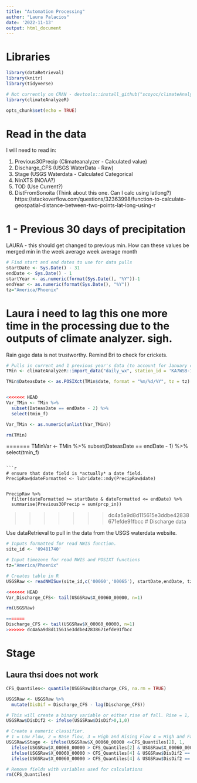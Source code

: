 ```yaml
---
title: "Automation Processing"
author: "Laura Palacios"
date: '2022-11-13'
output: html_document
---
```

# Libraries
```r
library(dataRetrieval)
library(knitr)
library(tidyverse)

# Not currently on CRAN - devtools::install_github("scoyoc/climateAnalyzeR")
library(climateAnalyzeR)

opts_chunk$set(echo = TRUE)
```

# Read in the data

I will need to read in:

1. Previous30Precip (Climateanalyzer - Calculated value)
2. Discharge_CFS (USGS WaterData - Raw)
3. Stage (USGS Waterdata - Calculated Categorical
4. NinXTS (NOAA?)
5. TOD (Use Current?)
6. DistFromSonoita (Think about this one. Can I calc using latlong?) https://stackoverflow.com/questions/32363998/function-to-calculate-geospatial-distance-between-two-points-lat-long-using-r

# 1 - Previous 30 days of precipitation
LAURA - this should get changed to previous min. How can these values be merged
min in the week
average week
average month

```r
# Find start and end dates to use for data pulls
startDate <- Sys.Date() - 31
endDate <- Sys.Date() - 1
startYear <- as.numeric(format(Sys.Date(), "%Y"))-1
endYear <- as.numeric(format(Sys.Date(), "%Y"))
tz="America/Phoenix"
```

# Laura i need to lag this one more time in the processing due to the outputs of climate analyzer. sigh.
Rain gage data is not trustworthy. Remind Bri to check for crickets.
```r
# Pulls in current and 1 previous year's data (to account for January calcs)
TMin <- climateAnalyzeR::import_data("daily_wx", station_id = 'KA7WSB-1', start_year = startYear, end_year = endYear, station_type = 'RAWS')

TMin$DateasDate <- as.POSIXct(TMin$date, format = "%m/%d/%Y", tz = tz)


<<<<<<< HEAD
Var_TMin <- TMin %>%
  subset(DateasDate == endDate - 2) %>%
  select(tmin_f)

Var_TMin <- as.numeric(unlist(Var_TMin))

rm(TMin)
```

=======
TMinVar <- TMin %>%
  subset(DateasDate == endDate - 1) %>%
  select(tmin_f)
  
```

```r


# ensure that date field is *actually* a date field. 
PrecipRaw$dateFormatted <- lubridate::mdy(PrecipRaw$date)


PrecipRaw %>%
  filter(dateFormatted >= startDate & dateFormatted <= endDate) %>%
  summarise(Previous30Precip = sum(prcp_in))
```
>>>>>>> dc4a5a9d8d115615e3ddbe42838671efde91fbcc
# Discharge data

Use dataRetrieval to pull in the data from the USGS waterdata website.
```r
# Inputs formatted for read NWIS function.
site_id <- '09481740'

# Input timezone for read NWIS and POSIXT functions
tz="America/Phoenix" 

# Creates table in R
USGSRaw <- readNWISuv(site_id,c('00060','00065'), startDate,endDate, tz)

<<<<<<< HEAD
Var_Discharge_CFS<- tail(USGSRaw$X_00060_00000, n=1)

rm(USGSRaw)

=======
Discharge_CFS <- tail(USGSRaw$X_00060_00000, n=1)
>>>>>>> dc4a5a9d8d115615e3ddbe42838671efde91fbcc
```

# Stage

## Laura thsi does not work 
```r
CFS_Quantiles<- quantile(USGSRaw$Discharge_CFS, na.rm = TRUE)

USGSRaw <- USGSRaw %>% 
  mutate(DisDif = Discharge_CFS - lag(Discharge_CFS))

# This will create a binary variable or either rise of fall. Rise = 1, fall = 0. It will allow me to more easily create summary statistics.
USGSRaw$DisDif2 <- ifelse(USGSRaw$DisDif>0,1,0)

# Create a numeric classifier. 
# 1 = Low Flow, 2 = Base flow, 3 = High and Rising Flow 4 = High and Falling Flow
USGSRaw$Stage <- ifelse(USGSRaw$X_00060_00000 <=CFS_Quantiles[2], 1, 
  ifelse(USGSRaw$X_00060_00000 > CFS_Quantiles[2] & USGSRaw$X_00060_00000 <= CFS_Quantiles[4],2,
  ifelse(USGSRaw$X_00060_00000 > CFS_Quantiles[4] & USGSRaw$DisDif2 == 1,3,
  ifelse(USGSRaw$X_00060_00000 > CFS_Quantiles[4] & USGSRaw$DisDif2 == 0,4, NA))))

# Remove fields with variables used for calculations
rm(CFS_Quantiles)

```

